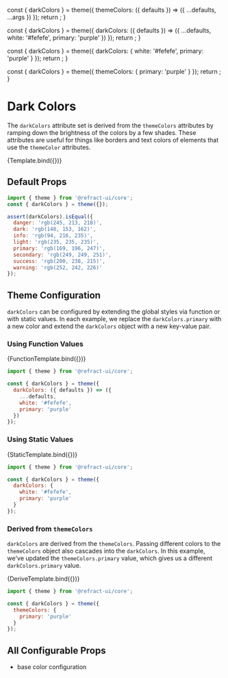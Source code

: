 
<Meta
  title="core/theme/darkColors"
  component={ColorPalette}
  order="1"
/>

  const { darkColors } = theme({
    themeColors: ({ defaults }) => ({
      ...defaults,
      ...args
    })
  });
  return <ColorPalette colors={darkColors} />;
}

  const { darkColors } = theme({
    darkColors: ({ defaults }) => ({
      ...defaults,
      white: '#fefefe',
      primary: 'purple'
    })
  });
  return <ColorPalette colors={darkColors} />;
}

  const { darkColors } = theme({
    darkColors: {
      white: '#fefefe',
      primary: 'purple'
    }
  });
  return <ColorPalette colors={darkColors} />;
}

  const { darkColors } = theme({
    themeColors: {
      primary: 'purple'
    }
  });
  return <ColorPalette colors={darkColors} />;
}

<BreadCrumb token="darkColors" />

# Dark Colors

The `darkColors` attribute set is derived from the `themeColors` attributes by ramping down the brightness of the colors by a few shades. These attributes are useful for things like borders and text colors of elements that use the `themeColor` attributes. 

<Canvas>
  <Story
    name="darkColors"
    argTypes={{
      primary: {
        control: {
          type: 'color'
        }
      },
      secondary: {
        control: {
          type: 'color'
        }
      },
      success: {
        control: {
          type: 'color'
        }
      },
      info: {
        control: {
          type: 'color'
        }
      },
      warning: {
        control: {
          type: 'color'
        }
      },
      danger: {
        control: {
          type: 'color'
        }
      },
      light: {
        control: {
          type: 'color'
        }
      },
      dark: {
        control: {
          type: 'color'
        }
      }
    }}
    args={{
      danger: '#DE7283',
      dark: '#575C64',
      info: '#17a2b8',
      light: 'rgb(255, 255, 255)',
      primary: '#3978EC',
      secondary: '#B0B9C9',
      success: '#6AD193',
      warning: '#EFC174'
    }}
  >
    {Template.bind({})}
  </Story>
</Canvas>

## Default Props

``` js
import { theme } from '@refract-ui/core';
const { darkColors } = theme({});

assert(darkColors).isEqual({
  danger: 'rgb(245, 213, 218)',
  dark: 'rgb(148, 153, 162)',
  info: 'rgb(94, 216, 235)',
  light: 'rgb(235, 235, 235)',
  primary: 'rgb(169, 196, 247)',
  secondary: 'rgb(249, 249, 251)',
  success: 'rgb(200, 238, 215)',
  warning: 'rgb(252, 242, 226)'
});
```

## Theme Configuration

`darkColors` can be configured by extending the global styles via function or with static values. In each example, we replace the `darkColors.primary` with a new color and extend the `darkColors` object with a new key-value pair.

### Using Function Values

<Canvas showCode>
  <Story name="colorsFunction">
    {FunctionTemplate.bind({})}
  </Story>
</Canvas>

``` js
import { theme } from '@refract-ui/core';

const { darkColors } = theme({
  darkColors: ({ defaults }) => ({
    ...defaults,
    white: '#fefefe',
    primary: 'purple'
  })
});
```

### Using Static Values

<Canvas showCode>
  <Story name="colorsStatic">
    {StaticTemplate.bind({})}
  </Story>
</Canvas>

``` js
import { theme } from '@refract-ui/core';

const { darkColors } = theme({
  darkColors: {
    white: '#fefefe',
    primary: 'purple'
  }
});
```

### Derived from `themeColors`

`darkColors` are derived from the `themeColors`. Passing different colors to the `themeColors` object also cascades into the `darkColors`. In this example, we've updated the `themeColors.primary` value, which gives us a different `darkColors.primary` value.

<Canvas showCode>
  <Story name="colorsDerive">
    {DeriveTemplate.bind({})}
  </Story>
</Canvas>

``` js
import { theme } from '@refract-ui/core';

const { darkColors } = theme({
  themeColors: {
    primary: 'purple'
  }
});
```

## All Configurable Props

- base color configuration
